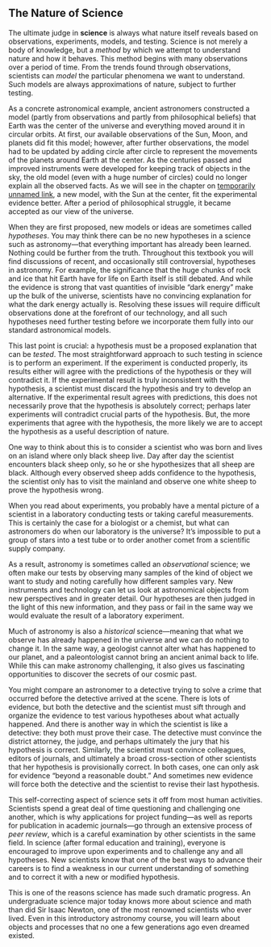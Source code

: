 ## The Nature of Science
The ultimate judge in **science** is always what nature itself reveals based on observations, experiments, models, and testing. Science is not merely a body of knowledge, but a *method* by which we attempt to understand nature and how it behaves. This method begins with many observations over a period of time. From the trends found through observations, scientists can *model* the particular phenomena we want to understand. Such models are always approximations of nature, subject to further testing.

As a concrete astronomical example, ancient astronomers constructed a model (partly from observations and partly from philosophical beliefs) that Earth was the center of the universe and everything moved around it in circular orbits. At first, our available observations of the Sun, Moon, and planets did fit this model; however, after further observations, the model had to be updated by adding circle after circle to represent the movements of the planets around Earth at the center. As the centuries passed and improved instruments were developed for keeping track of objects in the sky, the old model (even with a huge number of circles) could no longer explain all the observed facts. As we will see in the chapter on [temporarily unnamed link](), a new model, with the Sun at the center, fit the experimental evidence better. After a period of philosophical struggle, it became accepted as our view of the universe.

When they are first proposed, new models or ideas are sometimes called *hypotheses*. You may think there can be no new hypotheses in a science such as astronomy—that everything important has already been learned. Nothing could be further from the truth. Throughout this textbook you will find discussions of recent, and occasionally still controversial, hypotheses in astronomy. For example, the significance that the huge chunks of rock and ice that hit Earth have for life on Earth itself is still debated. And while the evidence is strong that vast quantities of invisible “dark energy” make up the bulk of the universe, scientists have no convincing explanation for what the dark energy actually is. Resolving these issues will require difficult observations done at the forefront of our technology, and all such hypotheses need further testing before we incorporate them fully into our standard astronomical models.

This last point is crucial: a hypothesis must be a proposed explanation that can be *tested*. The most straightforward approach to such testing in science is to perform an experiment. If the experiment is conducted properly, its results either will agree with the predictions of the hypothesis or they will contradict it. If the experimental result is truly inconsistent with the hypothesis, a scientist must discard the hypothesis and try to develop an alternative. If the experimental result agrees with predictions, this does not necessarily prove that the hypothesis is absolutely correct; perhaps later experiments will contradict crucial parts of the hypothesis. But, the more experiments that agree with the hypothesis, the more likely we are to accept the hypothesis as a useful description of nature.

One way to think about this is to consider a scientist who was born and lives on an island where only black sheep live. Day after day the scientist encounters black sheep only, so he or she hypothesizes that all sheep are black. Although every observed sheep adds confidence to the hypothesis, the scientist only has to visit the mainland and observe one white sheep to prove the hypothesis wrong.

When you read about experiments, you probably have a mental picture of a scientist in a laboratory conducting tests or taking careful measurements. This is certainly the case for a biologist or a chemist, but what can astronomers do when our laboratory is the universe? It’s impossible to put a group of stars into a test tube or to order another comet from a scientific supply company.

As a result, astronomy is sometimes called an *observational* science; we often make our tests by observing many samples of the kind of object we want to study and noting carefully how different samples vary. New instruments and technology can let us look at astronomical objects from new perspectives and in greater detail. Our hypotheses are then judged in the light of this new information, and they pass or fail in the same way we would evaluate the result of a laboratory experiment.

Much of astronomy is also a *historical* science—meaning that what we observe has already happened in the universe and we can do nothing to change it. In the same way, a geologist cannot alter what has happened to our planet, and a paleontologist cannot bring an ancient animal back to life. While this can make astronomy challenging, it also gives us fascinating opportunities to discover the secrets of our cosmic past.

You might compare an astronomer to a detective trying to solve a crime that occurred before the detective arrived at the scene. There is lots of evidence, but both the detective and the scientist must sift through and organize the evidence to test various hypotheses about what actually happened. And there is another way in which the scientist is like a detective: they both must prove their case. The detective must convince the district attorney, the judge, and perhaps ultimately the jury that his hypothesis is correct. Similarly, the scientist must convince colleagues, editors of journals, and ultimately a broad cross-section of other scientists that her hypothesis is provisionally correct. In both cases, one can only ask for evidence “beyond a reasonable doubt.” And sometimes new evidence will force both the detective and the scientist to revise their last hypothesis.

This self-correcting aspect of science sets it off from most human activities. Scientists spend a great deal of time questioning and challenging one another, which is why applications for project funding—as well as reports for publication in academic journals—go through an extensive process of *peer review*, which is a careful examination by other scientists in the same field. In science (after formal education and training), everyone is encouraged to improve upon experiments and to challenge any and all hypotheses. New scientists know that one of the best ways to advance their careers is to find a weakness in our current understanding of something and to correct it with a new or modified hypothesis.

This is one of the reasons science has made such dramatic progress. An undergraduate science major today knows more about science and math than did Sir Isaac Newton, one of the most renowned scientists who ever lived. Even in this introductory astronomy course, you will learn about objects and processes that no one a few generations ago even dreamed existed.

